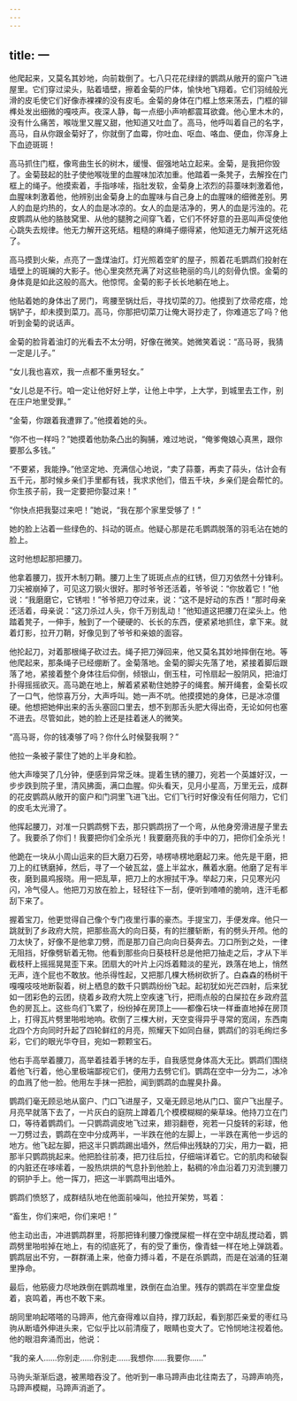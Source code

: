 ```yaml
---
---
---
```

title: 一
---




他爬起来，又莫名其妙地，向前栽倒了。七八只花花绿绿的鹦鹉从敞开的窗户飞进屋里。它们穿过梁头，贴着墙壁，擦着金菊的尸体，愉快地飞翔着。它们羽绒般光滑的皮毛使它们好像赤裸裸的没有皮毛。金菊的身体在门框上悠来荡去，门框的铆榫处发出细微的嘎吱声。夜深人静，每一点细小声响都震耳欲聋。他心里木木的，没有什么痛苦，喉咙里又腥又甜，他知道又吐血了。高马，他呼叫着自己的名字，高马，自从你跟金菊好了，你就倒了血霉，你吐血、呕血、咯血、便血，你浑身上下血迹斑斑！

高马抓住门框，像弯曲生长的树木，缓慢、倔强地站立起来。金菊，是我把你毁了。金菊鼓起的肚子使他喉咙里的血腥味加浓加重。他踏着一条凳子，去解拴在门框上的绳子。他摸索着，手指哆嗦，指肚发软，金菊身上浓烈的蒜薹味刺激着他，血腥味刺激着他，他辨别出金菊身上的血腥味与自己身上的血腥味的细微差别。男人的血是灼热的，女人的血是冰凉的。女人的血是洁净的，男人的血是污浊的。花皮鹦鹉从他的胳肢窝里、从他的腿胯之间穿飞着，它们不怀好意的丑恶叫声促使他心跳失去规律。他无力解开这死结。粗糙的麻绳子绷得紧，他知道无力解开这死结了。

高马摸到火柴，点亮了一盏煤油灯。灯光照着空旷的屋子，照着花毛鹦鹉们投射在墙壁上的斑斓的大影子。他心里突然充满了对这些艳丽的鸟儿的刻骨仇恨。金菊的身体竟是如此这般的高大。他惊愕。金菊的影子长长地躺在地上。

他贴着她的身体出了房门，弯腰至锅灶后，寻找切菜的刀。他摸到了炊帚疙瘩，炝锅铲子，却未摸到菜刀。高马，你那把切菜刀让俺大哥抄走了，你难道忘了吗？他听到金菊的说话声。

金菊的脸背着油灯的光看去不太分明，好像在微笑。她微笑着说：“高马哥，我猜一定是儿子。”

“女儿我也喜欢，我一点都不重男轻女。”

“女儿总是不行。咱一定让他好好上学，让他上中学，上大学，到城里去工作，别在庄户地里受罪。”

“金菊，你跟着我遭罪了。”他摸着她的头。

“你不也一样吗？”她摸着他肋条凸出的胸脯，难过地说，“俺爹俺娘心真黑，跟你要那么多钱。”

“不要紧，我能挣。”他坚定地、充满信心地说，“卖了蒜薹，再卖了蒜头，估计会有五千元，那时候乡亲们手里都有钱，我求求他们，借五千块，乡亲们是会帮忙的。你生孩子前，我一定要把你娶过来！”

“你快点把我娶过来吧！”她说，“我在那个家里受够了！”

她的脸上沾着一些绿色的、抖动的斑点。他疑心那是花毛鹦鹉脱落的羽毛沾在她的脸上。

这时他想起那把腰刀。

他拿着腰刀，拔开木制刀鞘。腰刀上生了斑斑点点的红锈，但刀刃依然十分锋利。刀尖被崩掉了，可见这刀钢火很好。那时爷爷还活着，爷爷说：“你放着它！”他说：“我磨磨它，它锈啦！”爷爷把刀夺过来，说：“这不是好动的东西！”那时母亲还活着，母亲说：“这刀杀过人头，你千万别乱动！”他知道这把腰刀在梁头上。他踏着凳子，一伸手，触到了一个硬硬的、长长的东西，便紧紧地抓住，拿下来。就着灯影，拉开刀鞘，好像见到了爷爷和亲娘的面容。

他抡起刀，对着那根绳子砍过去。绳子把刀弹回来，他又莫名其妙地摔倒在地。等他爬起来，那条绳子已经绷断了。金菊落地。金菊的脚尖先落了地，紧接着脚后跟落了地，紧接着整个身体往后仰倒，倾银山，倒玉柱，可怜扇起一股阴风，把油灯扑得摇摇欲灭。高马跪在地上，解着紧紧勒住她脖子的绳套。解开绳套，金菊长叹了一口气，他惊喜万分，大声呼叫。她一声不吭。他摸摸她的身体，已是冰凉僵硬。他想把她伸出来的舌头塞回口里去，想不到那舌头肥大得出奇，无论如何也塞不进去。尽管如此，她的脸上还是挂着迷人的微笑。

“高马哥，你的钱凑够了吗？你什么时候娶我啊？”

他拉一条被子蒙住了她的上半身和脸。

他大声嚎哭了几分钟，便感到异常乏味。提着生锈的腰刀，宛若一个英雄好汉，一步步跌到院子里，清风拂面，满口血腥。仰头看天，见月小星高，万里无云，成群的花皮鹦鹉从敞开的窗户和门洞里飞进飞出。它们飞行时好像没有任何阻力，它们的皮毛太光滑了。

他挥起腰刀，对准一只鹦鹉劈下去，那只鹦鹉拐了一个弯，从他身旁滑进屋子里去了。我要杀了你们！我要把你们全杀光！我要磨亮我的手中的刀，把你们全杀光！

他跪在一块从小周山运来的巨大磨刀石旁，哧楞哧楞地磨起刀来。他先是干磨，把刀上的红锈磨掉，然后，寻了一个破瓦盆，盛上半盆水，蘸着水磨。他磨了足有半夜，磨到晨鸡报晓。用一把乱草，把刀上的水擦拭干净。举起刀来，只见寒光闪闪，冷气侵人。他把刀刃放在脸上，轻轻往下一刮，便听到喳喳的脆响，连汗毛都刮下来了。

握着宝刀，他更觉得自己像个专门夜里行事的豪杰。手提宝刀，手便发痒。他只一跳就到了乡政府大院，把那些高大的向日葵，有的拦腰斩断，有的劈头开颅。他的刀太快了，好像不是他拿刀劈，而是那刀自己向向日葵奔去。刀口所到之处，一律无阻挡，好像劈斩着无物。他看到那些向日葵枝秆总是他把刀抽走之后，才从下半截枝秆上摇摇晃晃歪下来。团扇大的叶片上闪烁着黯淡的星光，跌落在地上，悄然无声，连个屁也不敢放。他杀得性起，又把那几棵大杨树砍折了。白森森的杨树干嘎嘎吱吱地断裂着，树上栖息的数千只鹦鹉纷纷飞起。起初犹如光芒四射，后来犹如一团彩色的云团，绕着乡政府大院上空疾速飞行，把雨点般的白屎拉在乡政府蓝色的房瓦上。这些鸟们飞累了，纷纷掉在房顶上——都像石块一样垂直地掉在房顶上，打得瓦片劈里啪啦地响。砍倒了三棵大树，天空变得异乎寻常的宽阔，东西南北四个方向同时升起了四轮鲜红的月亮，照耀天下如同白昼，鹦鹉们的羽毛绚烂多彩，它们的眼光华夺目，宛如一颗颗宝石。

他右手高举着腰刀，高举着挂着手铐的左手，自我感觉身体高大无比。鹦鹉们围绕着他飞行着，他心里极端鄙视它们，便用力去劈它们。鹦鹉在空中一分为二，冰冷的血溅了他一脸。他用左手抹一把脸，闻到鹦鹉的血腥臭扑鼻。

鹦鹉们毫无顾忌地从窗户、门口飞进屋子，又毫无顾忌地从门口、窗户飞出屋子。月亮早就落下去了，一片灰白的庭院上蹲着几个模模糊糊的柴草垛。他持刀立在门口，等待着鹦鹉们。一只鹦鹉调皮地飞过来，翅羽翻卷，宛若一只旋转的彩球，他一刀劈过去，鹦鹉在空中分成两半，一半跌在他的左脚上，一半跌在离他一步远的地方。他飞起左脚，把这半只鹦鹉踢出墙外，然后伸出残缺的刀尖，用力一戳，把那半只鹦鹉挑起来。他把脸往前凑，把刀往后拉，仔细端详着它。它的肌肉和破裂的内脏还在哆嗦着，一股热烘烘的气息扑到他脸上，黏稠的冷血沿着刀刃流到腰刀的铜护手上。他一挥刀，把这一半鹦鹉甩出墙外。

鹦鹉们愤怒了，成群结队地在他面前噪叫，他拉开架势，骂着：

“畜生，你们来吧，你们来吧！”

他主动出击，冲进鹦鹉群里，将那把锋利腰刀像搅屎棍一样在空中胡乱搅动着，鹦鹉劈里啪啦掉在地上，有的彻底死了，有的受了重伤，像青蛙一样在地上弹跳着。鹦鹉层出不穷，一群群涌上来，他奋力搏斗着，不是在杀鹦鹉，而是在汹涌的狂潮里挣命。

最后，他筋疲力尽地跌倒在鹦鹉堆里，跌倒在血泊里。残存的鹦鹉在半空里盘旋着，哀鸣着，再也不敢下来。

胡同里响起嗒嗒的马蹄声，他亢奋得难以自持，撑刀跃起，看到那匹亲爱的枣红马驹从断墙外伸进头来，它似乎比以前清瘦了，眼睛也变大了。它怜悯地注视着他。他的眼泪奔涌而出，他说：

“我的亲人……你别走……你别走……我想你……我要你……”

马驹头渐渐后退，被黑暗吞没了。他听到一串马蹄声由北往南去了，马蹄声响亮，马蹄声模糊，马蹄声消逝了。